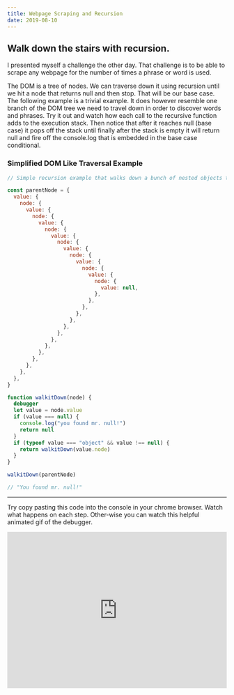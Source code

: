 ```yaml
---
title: Webpage Scraping and Recursion
date: 2019-08-10
---
```


## Walk down the stairs with recursion.

I presented myself a challenge the other day. That challenge is to be able to scrape any webpage for the number of times a phrase
or word is used.

The DOM is a tree of nodes. We can traverse down it using recursion until we hit a node that returns null and then stop. That will be our base case.
The following example is a trivial example. It does however resemble one branch of the DOM tree we need to travel down in order to discover words and
phrases. Try it out and watch how each call to the recursive function adds to the execution stack. Then notice that after it reaches null (base case) it pops off
the stack until finally after the stack is empty it will return null and fire off the console.log that is embedded in the base case conditional.

### Simplified DOM Like Traversal Example

```javascript
// Simple recursion example that walks down a bunch of nested objects till it finds a null value.

const parentNode = {
  value: {
    node: {
      value: {
        node: {
          value: {
            node: {
              value: {
                node: {
                  value: {
                    node: {
                      value: {
                        node: {
                          value: {
                            node: {
                              value: null,
                            },
                          },
                        },
                      },
                    },
                  },
                },
              },
            },
          },
        },
      },
    },
  },
}

function walkitDown(node) {
  debugger
  let value = node.value
  if (value === null) {
    console.log("you found mr. null!")
    return null
  }
  if (typeof value === "object" && value !== null) {
    return walkitDown(value.node)
  }
}

walkitDown(parentNode)

// "You found mr. null!"
```

---

Try copy pasting this code into the console in your chrome browser. Watch what happens on each step. Other-wise you can watch this
helpful animated gif of the debugger.

<div style="position:relative; padding-bottom:calc(62.50% + 44px)">
  <iframe
    src="https://gfycat.com/ifr/SparklingBaggyIguana"
    frameborder="0"
    scrolling="no"
    width="100%"
    height="100%"
    style="position:absolute;top:0;left:0;"
    allowfullscreen
  />
</div>
---

### DOM traversal

We can traverse the DOM using the same technique from above but a little digging needs done first to find out what properties
to use. The DOM is a tree so there will be siblings and child nodes. Lets google that real
quick. I'm looking for any properties that eventually become null. We will check against null to short circuit the recursion.

[Node.firstChild](https://developer.mozilla.org/en-US/docs/Web/API/Node/firstChild) & [Node.nextSibling](https://developer.mozilla.org/en-US/docs/Web/API/Node/nextSibling) look like just the ticket. Both have return null if they happen to be the last child of the parent. Check out
the links to see the full description of each property we will use. We will use [Node.nodeTypes](https://developer.mozilla.org/en-US/docs/Web/API/Node/nodeType) to check if
the the current node is in fact actual text or just an element. If it's an element we want to ignore it.

```javascript
function search(wordToMatch) {
  debugger // drop this function in the chrome console and watch the debugger run.
  let walkedDOM = []
  const results = []
  function walk(node, callback) {
    callback(node)

    node = node.firstChild
    // base case
    while (node != null) {
      // if base case is not reached then we recurse
      walk(node, callback)

      node = node.nextSibling
    }
    return node
  }

  walk(document.body, node => {
    // set a break point here to see how it recurses and pay special attention to the call stack
    if (node.nodeType === 3) {
      walkedDOM.push(node.nodeValue)
    }
  })

  // RECURSION DONE
  const wordRegex = wordToMatch ? new RegExp(wordToMatch, "ig") : false
  /*
   we simply iterate over the array,
  lowercase each fragment, by this time
   all recursion is done do a simple regex
   match against it and if a fragment returns
   true we push to a results array
  */

  walkedDOM.forEach(textFragment => {
    textFragment = textFragment.toLowerCase()
    if (textFragment.match(wordRegex)) {
      results.push(wordRegex.exec(textFragment))
    }
  })

  /* return number of matches we got on the webpage.
  I'm using a computed key name based on
  the original word passed in at the beginning.
  */

  return { [wordToMatch]: results.length }
}
```

---

You can take this entire script and drop it into the console and test it on any webpage.
Try it on the front of a news site and type a phrase or word to see how many hits you get.
Run it through the debugger and step over each recursive call and watch as the call stack shrinks
and expands. If you would like to look at some simpler examples of recursion you can check out my
other [blog post on recursion](/recursion)

[repo section this blog post is based on](https://github.com/JasonBBelcher/AlgorithmPractice/tree/master/kata/algorithms/DOMtraversal)
[article on traversal of the DOM](https://www.digitalocean.com/community/tutorials/how-to-traverse-the-dom)
